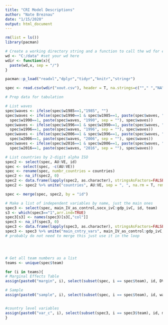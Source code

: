 ```yaml
---
title: "CRI Model Descriptions"
author: "Nate Breznau"
date: "1/15/2020"
output: html_document
---
```


```r
rm(list = ls())
library(pacman)

# Create a working directory string and a function to call the wd for every code chunk
wd <- "C:/data" #set your wd here
wdir <- function(x){
  paste(wd,x, sep = "/")
}

pacman::p_load("readxl","dplyr","tidyr","knitr","stringr")

```


```r
spec <- read.csv(wdir("xout.csv"), header = T, na.strings=c(""," ","NA"))

# Prep data for tabulation

# List waves
spec$waves <- ifelse(spec$w1985==1,"1985", "")
spec$waves <- ifelse(spec$w1990==1 & spec$w1985==1, paste(spec$waves, ", 1990", sep = ""), ifelse(
  spec$w1990==1, paste(spec$waves, "1990", sep = ""), spec$waves))
spec$waves <- ifelse(spec$w1996==1 & spec$w1990==1, paste(spec$waves, ", 1996", sep = ""), ifelse(
  spec$w1996==1, paste(spec$waves, "1996", sep = ""), spec$waves))
spec$waves <- ifelse(spec$w2006==1 & spec$w1996==1, paste(spec$waves, ", 2006", sep = ""), ifelse(
  spec$w2006==1, paste(spec$waves, "2006", sep = ""), spec$waves))
spec$waves <- ifelse(spec$w2016==1 & spec$w2006==1, paste(spec$waves, ", 2016", sep = ""), ifelse(
  spec$w2016==1, paste(spec$waves, "2016", sep = ""), spec$waves))

# List countries by 2-digit alpha ISO
spec2 <- select(spec, AU:VE, id)
spec <- select(spec, -c(AU:VE))
spec <- rename(spec, numbr_countries = countries)
spec2 <- na_if(spec2, 0)
spec2 <- data.frame(lapply(spec2, as.character), stringsAsFactors=FALSE)
spec2 <- spec2 %>% unite("countries", AU:VE, sep = ", ", na.rm = T, remove = F)

spec <- merge(spec, spec2, by = "id")

# Make a list of independent variables by name, just the main ones
spec3 <- select(spec, main_IV_as_control,socx_ivC:gdp_ivC, id, team)
s3 <- which(spec3=="1",arr.ind=TRUE)
spec3[s3] <- names(spec3)[s3[,"col"]]
spec3 <- na_if(spec3, 0)
spec3 <- data.frame(lapply(spec3, as.character), stringsAsFactors=FALSE)
spec3 <- spec3 %>% unite("main_cntry_vars", main_IV_as_control:gdp_ivC, sep = ", ", na.rm = T, remove = F)
# probably do not need to merge this just use it in the loop





```




```r
# Get all team numbers as a list
teams <- unique(spec$team)

for (i in teams){
# Marginal Effects Table
assign(paste0("margin", i), select(subset(spec, i == spec$team), id, DV, main_IV_type, AME, lower, upper))

# Sample
assign(paste0("sample", i), select(subset(spec, i == spec$team), id, waves, countries))


#country level variables
assign(paste0("var_c", i), select(subset(spec3, i == spec3$team), id, main_cntry_vars))
}

```

